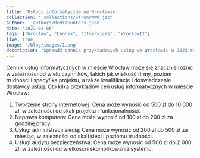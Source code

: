 ```yaml
---
title: 'Usługi informatyczne we Wrocławiu'
collection: '_collections/StronyWWW.json'
author: '_authors/MediaHunters.json'
date: '2022-02-06'
tags: ["Wrocław", "Cennik", "ITservices", "WrocławIT"]
live: true
image: '/blog/images/1.png'
description: 'Sprawdź cennik przykładowych usług we Wrocławiu w 2023 roku.'
---
```


Cennik usług informatycznych w mieście Wrocław może się znacznie różnić w zależności od wielu
czynników, takich jak wielkość firmy, poziom trudności i specyfika projektu, a także kwalifikacje i
doświadczenie dostawcy usług. Oto kilka przykładów cen usług informatycznych w mieście Wrocław:


1. Tworzenie strony internetowej: Cena może wynosić od 500 zł do 10 000 zł, w zależności od
skali projektu i funkcjonalności.
2. Naprawa komputera: Cena może wynosić od 100 zł do 200 zł za godzinę pracy.
3. Usługi administracji siecią: Cena może wynosić od 200 zł do 500 zł za miesiąc, w zależności od
skali sieci i poziomu trudności.
4. Usługi audytu bezpieczeństwa: Cena może wynosić od 500 zł do 2 000 zł, w zależności od
wielkości i skomplikowania systemu.